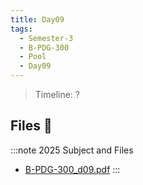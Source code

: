 ```yaml
---
title: Day09
tags:
  - Semester-3
  - B-PDG-300
  - Pool
  - Day09
---
```

> Timeline: ?


## Files 📂

:::note 2025 Subject and Files
- [B-PDG-300_d09.pdf](https://github.com/Studio-17/Epitech-Subjects/raw/main/Semester-3/B-PDG-300/Pool/Day09/B-PDG-300_d09.pdf)
:::

